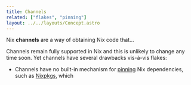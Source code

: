 ```yaml
---
title: Channels
related: ["flakes", "pinning"]
layout: ../../layouts/Concept.astro
---
```


Nix **channels** are a way of obtaining Nix code that...

Channels remain fully supported in Nix and this is unlikely to change any time soon.
Yet channels have several drawbacks vis-à-vis flakes:

- Channels have no built-in mechanism for [pinning](/concepts/pinning) Nix dependencies, such as [Nixpkgs](/concepts/nixpkgs), which
